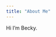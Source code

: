 ```yaml
---
title: "About Me"
---
```


Hi I'm Becky.


<!--- followed this https://livefreeordichotomize.com/2017/08/08/how-to-make-an-rmarkdown-website/ !--->